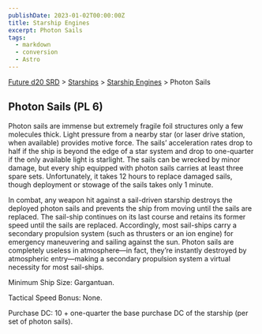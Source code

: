 ```yaml
---
publishDate: 2023-01-02T00:00:00Z
title: Starship Engines
excerpt: Photon Sails
tags:
  - markdown
  - conversion
  - Astro
---
```






[Future d20 SRD](/#futureD20) > [Starships](future-d20-srd-starships-index) > [Starship Engines](future-d20-srd-starships-starship-engines-index) > Photon Sails




## Photon Sails (PL 6)


Photon sails are immense but extremely fragile foil structures only a few molecules thick. Light pressure from a nearby star (or laser drive station, when available) provides motive force. The sails’ acceleration rates drop to half if the ship is beyond the edge of a star system and drop to one-quarter if the only available light is starlight. The sails can be wrecked by minor damage, but every ship equipped with photon sails carries at least three spare sets. Unfortunately, it takes 12 hours to replace damaged sails, though deployment or stowage of the sails takes only 1 minute.


In combat, any weapon hit against a sail-driven starship destroys the deployed photon sails and prevents the ship from moving until
the sails are replaced. The sail-ship continues on its last course and retains its former speed until the sails are replaced. Accordingly,
most sail-ships carry a secondary propulsion system (such as thrusters or an ion engine) for emergency maneuvering and sailing against
the sun. Photon sails are completely useless in atmosphere—in fact, they’re instantly destroyed by atmospheric entry—making a secondary
propulsion system a virtual necessity for most sail-ships. 


Minimum Ship Size: Gargantuan.


Tactical Speed Bonus: None.


Purchase DC: 10 + one-quarter the base purchase DC of the starship (per set of photon sails).



